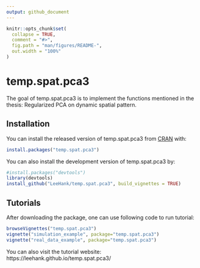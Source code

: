 ```yaml
---
output: github_document
---
```


<!-- README.md is generated from README.Rmd. Please edit that file -->

```r
knitr::opts_chunk$set(
  collapse = TRUE,
  comment = "#>",
  fig.path = "man/figures/README-",
  out.width = "100%"
)
```
# temp.spat.pca3

The goal of temp.spat.pca3 is to implement the functions mentioned in the thesis: Regularized PCA on dynamic spatial pattern.

## Installation

You can install the released version of temp.spat.pca3 from [CRAN](https://CRAN.R-project.org) with:

``` r
install.packages("temp.spat.pca3")
```

You can also install the development version of temp.spat.pca3 by:  

```r
#install.packages("devtools")
library(devtools)
install_github("LeeHank/temp.spat.pca3", build_vignettes = TRUE)
```
## Tutorials  

After downloading the package, one can use following code to run tutorial:  
```r
browseVignettes("temp.spat.pca3")
vignette("simulation_example", package="temp.spat.pca3")
vignette("real_data_example", package="temp.spat.pca3")

```

You can also visit the tutorial website: https://leehank.github.io/temp.spat.pca3/